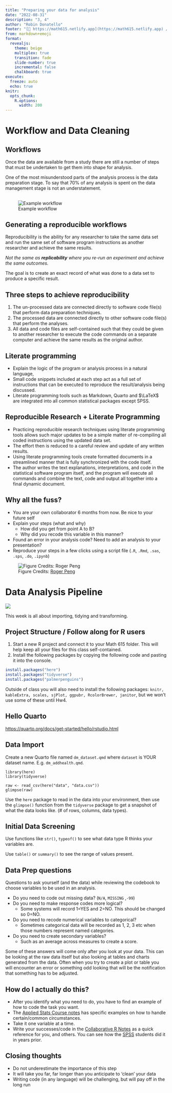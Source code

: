 ```yaml
---
title: "Preparing your data for analysis"
date: "2022-08-31"
description: "3, 4"
author: "Robin Donatello"
footer: "[🔗 https://math615.netlify.app](https://math615.netlify.app) / Preparing your data for analysis"
from: markdown+emoji
format: 
  revealjs:
    theme: beige
    multiplex: true
    transition: fade
    slide-number: true
    incremental: false 
    chalkboard: true
execute:
  freeze: auto
  echo: true
knitr:
  opts_chunk: 
    R.options:
      width: 200
---
```


# Workflow and Data Cleaning

## Workflows

Once the data are available from a study there are still a number of steps that must be undertaken to get them into shape for analysis.

One of the most misunderstood parts of the analysis process is the data preparation stage. To say that 70% of any analysis is spent on the data management stage is not an understatement.

## 

![Example workflow](images/Afifi_Fig3_1.png)

## Generating a reproducible workflows

Reproducibility is the ability for any researcher to take the same data set and run the same set of software program instructions as another researcher and achieve the same results.

*Not the same as **replicability** where you re-run an experiment and achieve the same outcomes.*

The goal is to create an exact record of what was done to a data set to produce a specific result.

## Three steps to achieve reproducibility

1.  The un-processed data are connected directly to software code file(s) that perform data preparation techniques.
2.  The processed data are connected directly to other software code file(s) that perform the analyses.
3.  All data and code files are self-contained such that they could be given to another researcher to execute the code commands on a separate computer and achieve the same results as the original author.

## Literate programming

-   Explain the logic of the program or analysis process in a natural language,
-   Small code snippets included at each step act as a full set of instructions that can be executed to reproduce the result/analysis being discussed.
-   Literate programming tools such as Markdown, Quarto and $\LaTeX$ are integrated into all common statistical packages except SPSS.

## Reproducible Research + Literate Programming {.smaller}

-   Practicing reproducible research techniques using literate programming tools allows such major updates to be a simple matter of re-compiling all coded instructions using the updated data set.
-   The effort then is reduced to a careful review and update of any written results.
-   Using literate programming tools create formatted documents in a streamlined manner that is fully synchronized with the code itself.
-   The author writes the text explanations, interpretations, and code in the statistical software program itself, and the program will execute all commands and combine the text, code and output all together into a final dynamic document.

## Why all the fuss? {.smaller}

-   You are your own collaborator 6 months from now. Be nice to your future self
-   Explain your steps (what and why)
    -   How did you get from point A to B?
    -   Why did you recode this variable in this manner?
-   Found an error in your analysis code? Need to add an analysis to your presentation?
-   Reproduce your steps in a few clicks using a script file (`.R`, `.Rmd`, `.sas`, `.sps`, `.do`, `.ipynb`)

![Figure Credits: [Roger Peng](http://www.biostat.jhsph.edu/~rpeng/)](images/pipeline.png)

# Data Analysis Pipeline

![](https://d33wubrfki0l68.cloudfront.net/571b056757d68e6df81a3e3853f54d3c76ad6efc/32d37/diagrams/data-science.png)

This week is all about importing, tidying and transforming.

## Project Structure / Follow along for R users

1.  Start a new R project and connect it to your Math 615 folder. This will help keep all your files for this class self-contained.
2.  Install the following packages by copying the following code and pasting it into the console. 

```r
install.packages("here")
install.packages("tidyverse")
install.packages("palmerpenguins")
```

Outside of class you will also need to install the following packages: `knitr, kableExtra, scales, sjPlot, ggpubr, RcolorBrewer, janitor`, but we won't use some of these until Hw4. 

## Hello Quarto

<https://quarto.org/docs/get-started/hello/rstudio.html>

## Data Import

Create a new Quarto file named `dm_dataset.qmd` where `dataset` is YOUR dataset  name. E.g. `dm_addhealth.qmd`. 

``` verbatim
library(here)
library(tidyverse)

raw <- read_csv(here("data", "data.csv"))
glimpse(raw)
```

Use the `here` package to read in the data into your environment, then use the `glimpse()` function from the `tidyverse` package to get a snapshot of what the data looks like. (# of rows, columns, data types).

## Initial Data Screening

Use functions like `str()`, `typeof()` to see what data type R thinks your variables are.

Use `table()` or `summary()` to see the range of values present.

## Data Prep questions {.smaller}

Questions to ask yourself (and the data) while reviewing the codebook to choose variables to be used in an analysis.

-   Do you need to code out missing data? (`N/A`, `MISSING` ,`-99`)
-   Do you need to make response codes more logical?
    -   Some systems will record 1=YES and 2=NO. This should be changed so 0=NO.
-   Do you need to recode numerical variables to categorical?
    -   Sometimes categorical data will be recorded as 1, 2, 3 etc when those numbers represent named categories.
-   Do you need to create secondary variables?
    -   Such as an average across measures to create a score.

::: aside
Some of these answers will come only after you look at your data. This can be looking at the raw data itself but also looking at tables and charts generated from the data. Often when you try to create a plot or table you will encounter an error or something odd looking that will be the notification that something has to be adjusted.
:::

## How do I actually do this?

-   After you identify what you need to do, you have to find an example of how to code the task you want.
-   The [Applied Stats Course notes](https://norcalbiostat.github.io/AppliedStatistics_notes/data-management.html) has specific examples on how to handle certain/common circumstances.
-   Take it one variable at a time.
- Write your successes/code in the [Collaborative R Notes](https://hackmd.io/@norcalbiostat/R) as a quick reference for you, and others. You can see how the [SPSS](https://hackmd.io/@norcalbiostat/SPSS) students did it in years prior. 

## Closing thoughts

-   Do not underestimate the importance of this step
-   It will take you far, far longer than you anticipate to 'clean' your data
-   Writing code (in any language) will be challenging, but will pay off in the long run
